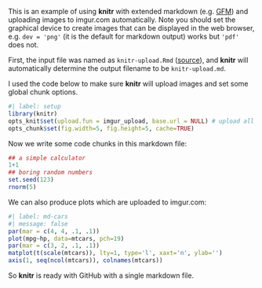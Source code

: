 This is an example of using **knitr** with extended markdown (e.g. [GFM](http://github.github.com/github-flavored-markdown/)) and uploading images to imgur.com automatically. Note you should set the graphical device to create images that can be displayed in the web browser, e.g. `dev = 'png'` (it is the default for markdown output) works but `'pdf'` does not.

First, the input file was named as `knitr-upload.Rmd` ([source](https://github.com/yihui/knitr-examples/blob/master/010-upload.Rmd)), and **knitr** will automatically determine the output filename to be `knitr-upload.md`.

I used the code below to make sure **knitr** will upload images and set some global chunk options.

```r
#| label: setup
library(knitr)
opts_knit$set(upload.fun = imgur_upload, base.url = NULL) # upload all images to imgur.com
opts_chunk$set(fig.width=5, fig.height=5, cache=TRUE)
```

Now we write some code chunks in this markdown file:

```r
## a simple calculator
1+1
## boring random numbers
set.seed(123)
rnorm(5)
```

We can also produce plots which are uploaded to imgur.com:

```r
#| label: md-cars
#| message: false
par(mar = c(4, 4, .1, .1))
plot(mpg~hp, data=mtcars, pch=19)
par(mar = c(3, 2, .1, .1))
matplot(t(scale(mtcars)), lty=1, type='l', xaxt='n', ylab='')
axis(1, seq(ncol(mtcars)), colnames(mtcars))
```

So **knitr** is ready with GitHub with a single markdown file.
